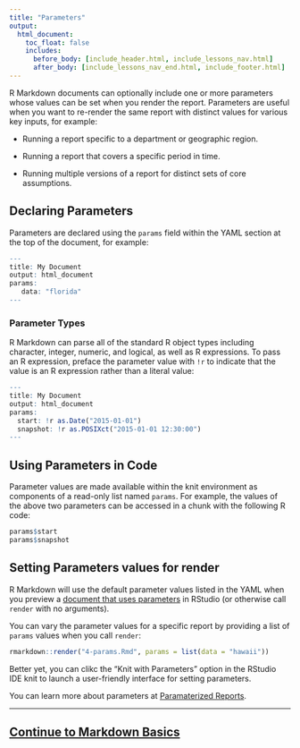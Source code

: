 ```yaml
---
title: "Parameters"
output:
  html_document:
    toc_float: false
    includes:
      before_body: [include_header.html, include_lessons_nav.html]
      after_body: [include_lessons_nav_end.html, include_footer.html]
---
```


R Markdown documents can optionally include one or more parameters whose values can be set when you render the report. Parameters are useful when you want to re-render the same report with distinct values for various key inputs, for example:

* Running a report specific to a department or geographic region.

* Running a report that covers a specific period in time.

* Running multiple versions of a report for distinct sets of core assumptions.

## Declaring Parameters

Parameters are declared using the `params` field within the YAML section at the top of the document, for example:

```r
---
title: My Document
output: html_document
params:
   data: "florida"
---
```

### Parameter Types

R Markdown can parse all of the standard R object types including character, integer, numeric, and logical, as well as R expressions. To pass an R expression, preface the parameter value with `!r` to indicate that the value is an R expression rather than a literal value:

```r
---
title: My Document
output: html_document
params:
  start: !r as.Date("2015-01-01")
  snapshot: !r as.POSIXct("2015-01-01 12:30:00")
---
```

## Using Parameters in Code

Parameter values are made available within the knit environment as components of a read-only list named `params`. For example, the values of the above two parameters can be accessed in a chunk with the following R code:

```r
params$start
params$snapshot
```


## Setting Parameters values for render

R Markdown will use the default parameter values listed in the YAML when you preview a [document that uses parameters](demos/4-params.Rmd) in RStudio (or otherwise call `render` with no arguments).

<!-- Screenshot of 4-params.Rmd being rendered.
![]()
-->

You can vary the parameter values for a specific report by providing a list of `params` values when you call `render`:

```r
rmarkdown::render("4-params.Rmd", params = list(data = "hawaii"))
```

<!-- Screenshot of 4-params.Rmd being rendered with hawaii.
![]()
-->

Better yet, you can clikc the "Knit with Parameters" option in the RStudio IDE knit to launch a user-friendly interface for setting parameters.

<!-- Screenshot of knit with parameters.
![]()
-->

You can learn more about parameters at [Paramaterized Reports](http://rmarkdown.rstudio.com/developer_parameterized_reports.html).

***

## [Continue to Markdown Basics](lesson-7.html)
